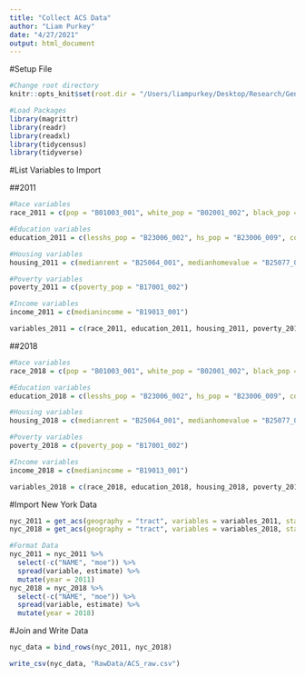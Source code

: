 ```yaml
---
title: "Collect ACS Data"
author: "Liam Purkey"
date: "4/27/2021"
output: html_document
---
```


#Setup File

```r
#Change root directory
knitr::opts_knit$set(root.dir = "/Users/liampurkey/Desktop/Research/Gentrification")
```

```r
#Load Packages
library(magrittr)
library(readr)
library(readxl)
library(tidycensus)
library(tidyverse)
```

#List Variables to Import

##2011 

```r
#Race variables
race_2011 = c(pop = "B01003_001", white_pop = "B02001_002", black_pop = "B02001_003", asian_pop = "B02001_005", hispanic_pop = "B03001_003")

#Education variables 
education_2011 = c(lesshs_pop = "B23006_002", hs_pop = "B23006_009", college_pop = "B23006_023")

#Housing variables 
housing_2011 = c(medianrent = "B25064_001", medianhomevalue = "B25077_001", housing_pop = "B25026_001", renter_pop = "B25026_009")

#Poverty variables 
poverty_2011 = c(poverty_pop = "B17001_002")

#Income variables 
income_2011 = c(medianincome = "B19013_001")

variables_2011 = c(race_2011, education_2011, housing_2011, poverty_2011, income_2011)
```

##2018

```r
#Race variables
race_2018 = c(pop = "B01003_001", white_pop = "B02001_002", black_pop = "B02001_003", asian_pop = "B02001_005", hispanic_pop = "B03001_003")

#Education variables
education_2018 = c(lesshs_pop = "B23006_002", hs_pop = "B23006_009", college_pop = "B23006_023")

#Housing variables
housing_2018 = c(medianrent = "B25064_001", medianhomevalue = "B25077_001", housing_pop = "B25026_001", renter_pop = "B25026_009")

#Poverty variables
poverty_2018 = c(poverty_pop = "B17001_002")

#Income variables
income_2018 = c(medianincome = "B19013_001")

variables_2018 = c(race_2018, education_2018, housing_2018, poverty_2018, income_2018)
```

#Import New York Data

```r
nyc_2011 = get_acs(geography = "tract", variables = variables_2011, state = "NY", county = c("Bronx", "Kings", "New York", "Queens", "Richmond"), year = 2011, geometry = FALSE)
nyc_2018 = get_acs(geography = "tract", variables = variables_2018, state = "NY", county = c("Bronx", "Kings", "New York", "Queens", "Richmond"), year = 2018, geometry = FALSE)
```

```r
#Format Data
nyc_2011 = nyc_2011 %>%
  select(-c("NAME", "moe")) %>% 
  spread(variable, estimate) %>%
  mutate(year = 2011)
nyc_2018 = nyc_2018 %>%
  select(-c("NAME", "moe")) %>% 
  spread(variable, estimate) %>%
  mutate(year = 2018)
```

#Join and Write Data

```r
nyc_data = bind_rows(nyc_2011, nyc_2018)
```

```r
write_csv(nyc_data, "RawData/ACS_raw.csv")
```



